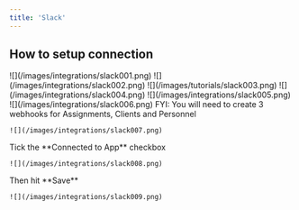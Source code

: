 ```yaml
---
title: 'Slack'
---
```


## How to setup connection

<Steps>
  <Step title="Go to https://api.slack.com/apps (Login required)" />

  <Step title="Create an App">
    ![](/images/integrations/slack001.png)
  </Step>

  <Step title="Click &#x22;From scratch&#x22;">
    ![](/images/integrations/slack002.png)
  </Step>

  <Step title="Fill up the details, then click Create App.">
    ![](/images/tutorials/slack003.png)
  </Step>

  <Step title="Click Incoming Webhooks">
    ![](/images/integrations/slack004.png)
  </Step>

  <Step title="Activate Incoming Webhooks">
    ![](/images/integrations/slack005.png)
  </Step>

  <Step title="Click Add New Webhook to Workspace">
    ![](/images/integrations/slack006.png)
  </Step>

  <Step title="Select the channel for the webhook, then click Allow">
    FYI: You will need to create 3 webhooks for Assignments, Clients and Personnel

    ![](/images/integrations/slack007.png)
  </Step>

  <Step title="Then copy the webhook url to your integration panel.">
    Tick the **Connected to App** checkbox

    ![](/images/integrations/slack008.png)
  </Step>

  <Step title="Click the checkboxes on the Actions tab">
    Then hit **Save**

    ![](/images/integrations/slack009.png)
  </Step>
</Steps>

##